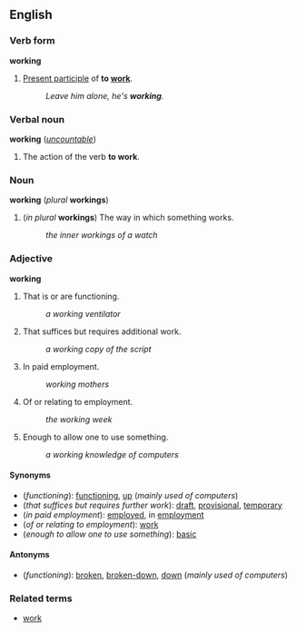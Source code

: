 ==English==
===Verb form===
'''working'''
 
#[[Present participle]] of '''to [[work]]'''.
#:''Leave him alone, he's '''working'''.''
 
===Verbal noun===
'''working''' (''[[uncountable]]'')
 
#The action of the verb '''to work'''.

===Noun===
'''working''' (''plural'' '''workings''')

#(''in plural'' '''workings''') The way in which something works.
#:''the inner workings of a watch''

===Adjective===
'''working'''
 
#That is or are functioning.
#:''a working ventilator''
#That suffices but requires additional work.
#:''a working copy of the script''
#In paid employment.
#:''working mothers''
#Of or relating to employment.
#:''the working week''
#Enough to allow one to use something.
#:''a working knowledge of computers''

====Synonyms====
*(''functioning''): [[functioning]], [[up]] (''mainly used of computers'')
*(''that suffices but requires further work''): [[draft]], [[provisional]], [[temporary]]
*(''in paid employment''): [[employed]], in [[employment]]
*(''of or relating to employment''): [[work]]
*(''enough to allow one to use something''): [[basic]]

====Antonyms====
*(''functioning''): [[broken]], [[broken-down]], [[down]] (''mainly used of computers'')

===Related terms===
*[[work]]